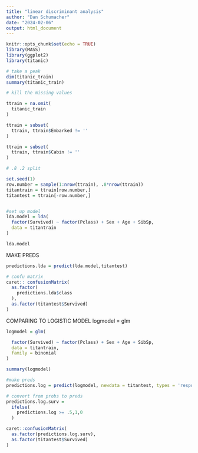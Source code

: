 ```yaml
---
title: "linear discriminant analysis"
author: "Dan Schumacher"
date: "2024-02-06"
output: html_document
---
```


```r
knitr::opts_chunk$set(echo = TRUE)
library(MASS)
library(ggplot2)
library(titanic)
```


```r
# take a peak
dim(titanic_train)
summary(titanic_train)
```



```r
# kill the missing values

ttrain = na.omit(
  titanic_train
)

ttrain = subset(
  ttrain, ttrain$Embarked != ''
)

ttrain = subset(
  ttrain, ttrain$Cabin != ''
)

# .8 .2 split

set.seed(1)
row.number = sample(1:nrow(ttrain), .8*nrow(ttrain))
titantrain = ttrain[row.number,]
titantest = ttrain[-row.number,]


#set up model
lda.model = lda(
  factor(Survived) ~ factor(Pclass) + Sex + Age + SibSp,
  data = titantrain
)

lda.model
```


MAKE PREDS
```r
predictions.lda = predict(lda.model,titantest)

# confu matrix
caret:: confusionMatrix(
  as.factor(
    predictions.lda$class
  ),
  as.factor(titantest$Survived)
)

```


COMPARING TO LOGISTIC MODEL
logmodel = glm

```r
logmodel = glm(

  factor(Survived) ~ factor(Pclass) + Sex + Age + SibSp,
  data = titantrain,
  family = binomial
)

summary(logmodel)

#make preds
predictions.log = predict(logmodel, newdata = titantest, types = 'response')

# convert from probs to preds
predictions.log.surv = 
  ifelse(
    predictions.log >= .5,1,0
  )

caret::confusionMatrix(
  as.factor(predictions.log.surv),
  as.factor(titantest$Survived)
)
```

